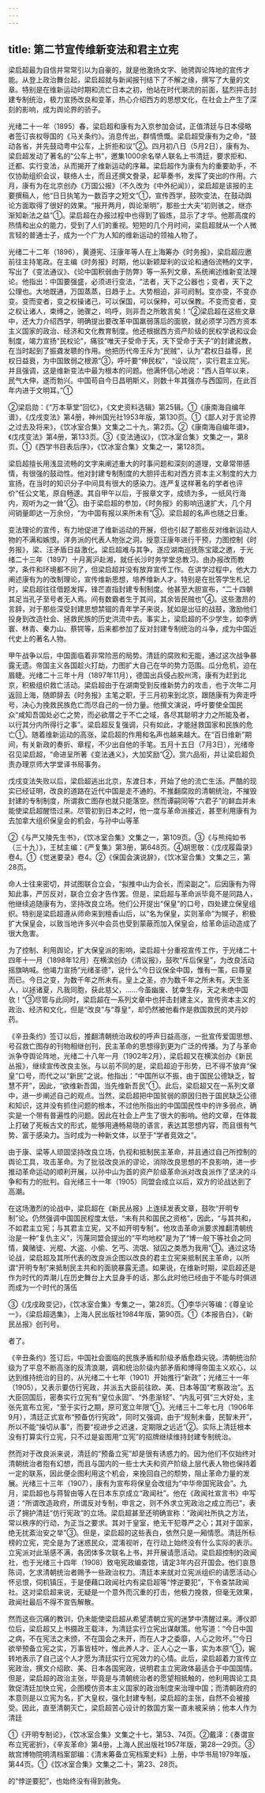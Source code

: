 ```yaml
---
---
---
```

title: 第二节宣传维新变法和君主立宪
---



梁启超最为自信并常常引以为自豪的，就是他激扬文字、驰骋舆论阵地的宣传才能。从登上政治舞台起，梁启超就与新闻报刊结下了不解之缘，撰写了大量的文章。特别是在维新运动时期和流亡日本之初，他站在时代潮流的前面，猛烈抨击封建专制统治，极力宣扬改良和变革，热心介绍西方的思想文化，在社会上产生了深刻的影响，成为舆论界的骄子。

光绪二十一年（1895）春，梁启超和康有为入京参加会试，正值清廷与日本侵略者签订丧权辱国的《马关条约》。消息传出，群情愤慨。梁启超受康有为之命，“鼓动各省，并先鼓动粤中公车，上折拒和议”②。四月初八日（5月2日），康有为、梁启超发动了著名的“公车上书”，邀集1000余名举人联名上书清廷，要求拒和、迁都、实行变法，从而揭开了维新运动的序幕。梁启超作为康有为的重要助手，不仅协助组织会议，联络人士，而且还撰文誊录，起草奏书，发挥了突出的作用。六月，康有为在北京创办《万国公报》（不久改为《中外纪闻》），梁启超是该报的主要撰稿人，他“日日执笔为一数百字之短文”①，宣传西学，鼓吹变法，在鼓动舆论方面取得了很好的效果。“报开两月，舆论渐明”，那些士大夫“初则骇之，继亦渐知新法之益”①。梁启超在办报过程中也得到了锻炼，显示了才华。他那高度的热情和出众的能力，受到了人们的重视。短短的几个月时间，梁启超就从一个人微言轻的普通士子，成为一个广为人知的维新运动的领袖人物了。

光绪二十二年（1896），黄遵宪、汪康年等人在上海筹办《时务报》，梁启超应邀前往主持笔政。在主编《时务报》时期，他以新颖犀利的议论和通俗流畅的文字，写出了《变法通议》、《论中国积弱由于防弊》等一系列文章，系统阐述维新变法理论。他指出：中国要强盛，必须进行变法，“法者，天下之公器也；变者，天下之公理也。大地既通，万国蒸蒸，日趋于上。大势相迫，非可阏制。变亦变，不变亦变。变而变者，变之权操诸己，可以保国，可以保种，可以保教。不变而变者，变之权让诸人，束缚之，驰骤之，呜呼，则非吾之所敢言矣！”②梁启超在这些文章中，还大力介绍西学，明确提出要改革中国羸弱落后的面貌，就必须学习西方资本主义国家的政治、经济和文化教育制度。他还根据西方资产阶级的民权学说和议会制度，竭力宣扬“民权论”，痛驳“唯天子受命于天，天下受命于天子”的封建说教，在当时起到了振聋发聩的作用。他把历代帝王斥为“民贼”，认为“君权日益尊，民权日益衰，为中国致弱之根源”③，呼吁要“伸民权”，“设议院”，实行君主立宪。并且强调，这是维新变法中最为根本的问题。他满怀信心地说：“西人百年以来，民气大伸，遂而勃兴。中国苟自今日昌明斯义，则数十年其强亦与西国同，在此百年内进于文明耳。”①

②梁启勋：《“万本草堂”回忆》，《文史资料选辑》第25辑。①《康南海自编年谱》，《戊戌变法》第4册，神州国光社1953年版，第130页。①《鄙人对于言论界之过去及将来》，《饮冰室合集》文集之二十九，第2页。②《康南海自编年谱》，《戊戌变法》第4册，第133页。③《变法通议》，《饮冰室合集》文集之一，第8页。①《西学书目表后序》，《饮冰室合集》文集之一，第128页。

梁启超擅长用浅显流畅的文字来阐述重大的时事问题和深刻的道理，文章常带感情，有很强的鼓动性。他对封建专制制度的大胆抨击和对西方资本主义制度的大力宣扬，在当时的知识分子中间具有很大的感染力。连严复这样著名的学者也评价“任公文笔，原自畅遂。其自甲午以后，于报章文字，成绩为多，一纸风行海内，观听为之一耸”②。由于梁启超的参加，《时务报》的影响迅速扩大，几个月间销量即达一万余份，“为中国有报以来所未有”③。梁启超的名声也随之日重。

变法理论的宣传，有力地促进了维新运动的开展，但也引起了那些反对维新运动人物的不满和嫉恨。洋务派的代表人物张之洞，授意汪康年进行干预，力图控制《时务报》，梁、汪矛盾日益激化。梁启超难与其争，遂应湖南巡抚陈宝箴之邀，于光绪二十三年（1897）十月离沪赴湘，就任长沙时务学堂总教习。由办报改而教学，条件和环境都不同了，但梁启超并没有放弃宣传工作。在讲学过程中，他大力阐述康有为的改制理论，宣传维新思想，培养维新人才。特别是在批答学生札记时，梁启超往往借题发挥，锋芒直指封建专制制度。他甚至大胆宣布，“二十四朝其足当孔子至号者无人焉。间有数霸者生于其间，其余皆民贼也”④。这些激昂的言辞，对于那些深受封建思想禁锢的青年学子来说，犹如是出征的战鼓，激励他们投身到改造社会、拯救民族的历史洪流中去。事实上，梁启超的不少学生，如李炳寰、林青、秦力山、蔡锷等，后来都参加了反对封建专制统治的斗争，成为中国近代史上的著名人物。

甲午战争以后，中国面临着非常险恶的局势。清廷的腐败和无能，通过这次战争暴露无遗。帝国主义各国趁火打劫，力图扩大自己在华的势力范围。瓜分危机，迫在眉睫。光绪二十三年十月（1897年11月），德国出兵侵占胶州湾，康有为赶到北京，积极组织救亡活动。梁启超由于在湖南受到反维新势力的攻击，也于次年二月返回上海，随即辞去《时务报》主笔之职，于三月初来到北京，跟随康有为奔走呼号，决心为挽救民族危亡而尽自己的一份力量。他撰文演说，呼吁要使全国民众“咸知吾国处必亡之势，而必欲厝之于不亡之域，各尽其聪明才力之所能及者，以行其分内所得行之事”。梁启超反复强调，只有如此，才能拯救国家和民族的危亡①。随着维新运动的高涨，梁启超的作用和名声也越来越大。在“百日维新”期间，有关新政的奏折、章程，不少出自他的手笔。五月十五日（7月3日），光绪帝召见梁启超，“命进呈所著《变法通义》，大加奖励”②，赏六品衔，并让梁启超负责办理京师大学堂译书局事务。

戊戌变法失败以后，梁启超逃出北京，东渡日本，开始了他的流亡生活。严酷的现实已经证明，改良的道路在近代中国是走不通的。不推翻腐败的清朝统治，不摧毁封建的专制制度，所谓救亡图存也就只能落空。然而谭嗣同等“六君子”的鲜血并未能使梁启超醒悟过来。尽管初到日本之时，他一度与革命派接近，甚至利用康有为去加拿大组织保皇会的机会，与孙中山等革

②《与严又陵先生书》，《饮冰室合集》文集之一，第109页。③《与熊纯如书（三十九）》，王栻主编：《严复集》第3册，第648页。④胡思敬：《戊戌履霜录》卷4。①《觉迷要录》卷4。②《保国会演说辞》，《饮冰室合集》文集之三，第28页。

命人士往来密切，并试图联合立会，“拟推中山为会长，而梁副之”。后因康有为得知此事，严厉反对，联合立会才告作罢。但是，梁启超与革命派毕竟不是同路人，他继续追随康有为，坚持改良立场。他们公开提出“保皇”的口号，四处建立保皇组织。特别是梁启超遵从师命来到檀香山后，以“名为保皇，实则革命”为幌子，积极扩大保皇会，以致当地许多兴中会员也受到蒙蔽而加入保皇会，给革命运动造成了很大危害。

为了控制、利用舆论，扩大保皇派的影响，梁启超十分重视宣传工作，于光绪二十四年十一月（1898年12月）在横滨创办《清议报》，鼓吹“斥后保皇”，为改良活动摇旗呐喊。他竭力宣扬“光绪圣德”，说什么“今日议保全中国，惟有一策，曰尊皇而已。今日之变，为数千年之所未有。皇上之圣，亦为数千年之所未有。天生圣人，以拯诸夏，凡我同胞，获此慈父，……今虽幽废、犹幸生存，天之未绝中国欤！”③尽管与此同时，梁启超在一系列文章中也抨击封建主义，宣传资本主义的政治、经济和文化，但是“改良”与“尊皇”，却仍然被他看作是救国救民的灵丹妙药。

《辛丑条约》签订以后，推翻清朝统治政权的呼声日益高涨，一批宣传爱国思想、号召救亡图存的刊物相继创刊，民主革命的思想得到更为广泛的传播。为了与革命派争夺舆论阵地，光绪二十八年一月（1902年2月），梁启超又在横滨创办《新民丛报》，继续宣传改良主张。与以前不同的是，梁启超迫于形势，已不得不放弃“保皇”口号，而代之以“新民”之说。他指出：“中国所以不振，由于国民公德缺乏，智慧不开”，因此，“欲维新吾国，当先维新吾民”①。此后，梁启超又在一系列文章中，进一步阐述自己的观点。当然，梁启超把中国贫弱的原因归咎于国民缺乏公德和知识，这并没有抓住问题的根本，不过他所指出的中国国民性中的许多弱点，确实是一个带有普遍性的问题。因此在社会上产生了很大的影响。他的文章，在体裁上打破了死板古文的形式，能够用通畅易晓的语言，表达其思想内容，而且很有气势、富于感染力。当时成为一种新文体，以至于“学者竞效之”。

由于康、梁等人顽固坚持改良立场，仇视和抵制民主革命，并且通过自己所控制的舆论工具，攻击革命。为了批驳改良派的谬论，消除改良思想的不良影响，进一步推动革命运动的顺利开展，以孙中山为首的资产阶级革命派对改良派作了坚决的斗争和有力的批判。自光绪三十一年（1905）同盟会成立以后，双方的论战达到了高潮。

在这场激烈的论战中，梁启超在《新民丛报》上连续发表文章，鼓吹“开明专制”论。仍然强调中国国民程度太低，“未有共和国民之资格”，因此，“与其共和，不如君主立宪；与其君主立宪，又不如开明专制”。他攻击革命派要求推翻清朝统治是一种“复仇主义”，污蔑同盟会提出的“平均地权”是为了“博一般下等社会之同情，冀赌徒、光棍、大盗、小偷、乞丐、流氓、狱囚之类悉为我用”①。通过这场论战，梁启超及其所代表的改良派企图以改良的君主立宪来抵制民主革命，以所谓“开明专制”来抵制民主共和的面貌暴露无遗。如果说，在维新时期，梁启超还是作为时代的弄潮儿在历史舞台上大显身手的话，那么此时他已经由于不能与时俱进而成为一个时代的落伍

③《戊戌政变记》，《饮冰室合集》专集之一，第28页。①李华兴等编：《尊皇论一》，《梁启超选集》，上海人民出版社1984年版，第90页。①《本报告白》，《新民丛报》创刊号。

者了。

《辛丑条约》签订后，中国社会面临的民族矛盾和阶级矛盾愈趋尖锐。清朝统治阶级为了平息不断高涨的反清浪潮，调和统治阶级内部矛盾和博得帝国主义欢心，以达到维持统治的目的，从光绪二十七年（1901）开始推行“新政”；光绪三十一年（1905），又表示要仿行宪政，并派五大臣前往欧、美、日本等国“考察政治”。五大臣回国后，密奏实行立宪有“皇位永固”、“外患渐轻”、“内乱可弭”三大好处，主张先宣布立宪，“至于实行之期，原可宽立年限”①。光绪三十二年七月（1906年9月），清廷正式宣布“预备仿行宪政”，同时又强调，由于“规制未备，民智未开”，所以不能“操切从事”，而要“视进步之迟速，定期限之远近”②。实际上清廷根本没有打算实行立宪，只不过是妄图用“立宪”的招牌继续维持封建专制统治。

然而对于改良派来说，清廷的“预备立宪”却是很有诱惑力的。因为他们不仅始终对清朝统治者抱有幻想，而且与国内的一些士大夫和资产阶级上层代表人物也保持着一定的联系，因此便企图利用这个机会，来挽回自己的颓势，阻止革命力量的发展。光绪三十三年（1907），康有为宣布将保皇会改组为“中华帝国宪政会”。九月，梁启超也与蒋智由等人在日本东京成立“政闻社”。他在《政闻社宣言书》中写道：“所谓改造政府，所谓反对专制，申言之，则不外求立宪政治之成立而已”，表示了拥护清廷“仿行宪政”的立场。梁启超甚至还明确宣称：“政闻社所执之方法，常以秩序的行动，为正当之要求。其对于皇室，绝无干犯尊严之心；其对于国家，绝无扰紊治安之举”③。但是，梁启超的这些表白，依然只是一厢情愿。清廷所标榜的立宪，完全是为了迷惑民众，混淆视听，在行动上始终没有什么实际的表示。立宪派对此渐感不满，各团体多次联名上书，并开展请愿活动。梁启超控制的政闻社，也于光绪三十四年（1908）致电宪政编查馆，请定3年内召开国会。他们哀恳陈词，乞求清朝统治者赐予一些政治权力。清廷本来就对立宪派组织的请愿活动心怀忌恨，伺机镇压，于是便藉口政闻社内有梁启超等“悖逆要犯”，下令查禁政闻社。这对梁启超来说，无疑是一个意外而沉重的打击，他极力挽救，但毫无效果，政闻社最后不得不宣告解散。

然而这些沉痛的教训，仍未能使梁启超从希望清朝立宪的迷梦中清醒过来。溥仪即位后，梁启超又上书摄政王载沣，为清廷实行立宪出谋献策。他写道：“今日中国之病，不在宪法之未颁，不在国会之未开，而在人才之委靡，人心之败坏。”“今日欲举预备立宪之实，万事皆枝叶，惟此养人才、正人心之一事，实为本原”①，婉转地表示了自己这个人才愿为清廷实行立宪效力的心情。此后，梁启超着力宣传立宪政治，撰文介绍欧、美、日本各国宪政，说明君主立宪政体最适合于中国国情。但是，梁启超的政治主张，毕竟是与清朝统治者的愿望相抵触的，他利用舆论工具敦促清廷加快立宪，企图模仿资本主义国家的政治制度来治理中国；而清朝政府的本意则是以立宪为名，扩大皇权，强化封建专制，梁启超的主张，自然不会被接受。因此，直至清朝灭亡，梁启超苦心设计的救国方案一直未被采纳；他本人作为清廷

①《开明专制论》，《饮冰室合集》文集之十七，第53、74页。②戴泽：《奏谓宣布立宪密折》，《辛亥革命》第4册，上海人民出版社1957年版，第28—29页。③故宫博物院明清档案部编：《清末筹备立宪档案史料》上册，中华书局1979年版，第44页。①《饮冰室合集》文集之二十，第23、28页。

的“悖逆要犯”，也始终没有得到赦免。